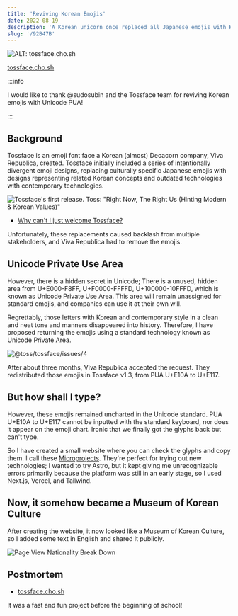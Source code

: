 ```yaml
---
title: 'Reviving Korean Emojis'
date: 2022-08-19
description: 'A Korean unicorn once replaced all Japanese emojis with Korean ones. They’re back'
slug: '/92B47B'
---
```




![ALT: tossface.cho.sh](./25AAC2.png)



[tossface.cho.sh](https://tossface.cho.sh)




:::info

I would like to thank @sudosubin and the Tossface team for reviving Korean emojis with Unicode PUA!

:::

## Background

Tossface is an emoji font face a Korean (almost) Decacorn company, Viva Republica, created.
Tossface initially included a series of intentionally divergent emoji designs,
replacing culturally specific Japanese emojis with designs representing related Korean concepts
and outdated technologies with contemporary technologies.

![Tossface's first release. Toss: &quot;Right Now, The Right Us (Hinting Modern & Korean Values)&quot;](./9A9620.png)

- [Why can't I just welcome Tossface?](https://www-jiwon-me.translate.goog/tossface/?_x_tr_sl=ko&_x_tr_tl=en&_x_tr_hl=en&_x_tr_pto=wapp)

Unfortunately, these replacements caused backlash from multiple stakeholders,
and Viva Republica had to remove the emojis.

## Unicode Private Use Area

However, there is a hidden secret in Unicode;
There is a unused, hidden area from U+E000-F8FF, U+F0000-FFFFD, U+100000-10FFFD, which is known as Unicode Private Use Area.
This area will remain unassigned for standard emojis, and companies can use it at their own will.

Regrettably, those letters with Korean and contemporary style in a clean and neat tone and manners disappeared into history.
Therefore, I have proposed returning the emojis using a standard technology known as Unicode Private Area.

![@toss/tossface/issues/4](./5CE956.png)

After about three months, Viva Republica accepted the request.
They redistributed those emojis in Tossface v1.3, from PUA U+E10A to U+E117.

## But how shall I type?

However, these emojis remained uncharted in the Unicode standard.
PUA U+E10A to U+E117 cannot be inputted with the standard keyboard, nor does it appear on the emoji chart.
Ironic that we finally got the glyphs back but can't type.

So I have created a small website where you can check the glyphs and copy them.
I call these [Microprojects](/research/A46FA5).
They're perfect for trying out new technologies;
I wanted to try Astro, but it kept giving me unrecognizable errors primarily because the platform was still in an early stage,
so I used Next.js, Vercel, and Tailwind.

## Now, it somehow became a Museum of Korean Culture

After creating the website, it now looked like a Museum of Korean Culture,
so I added some text in English and shared it publicly.

![Page View Nationality Break Down](./10F5AA.jpg)

## Postmortem

- [tossface.cho.sh](https://tossface.cho.sh)

It was a fast and fun project before the beginning of school!
